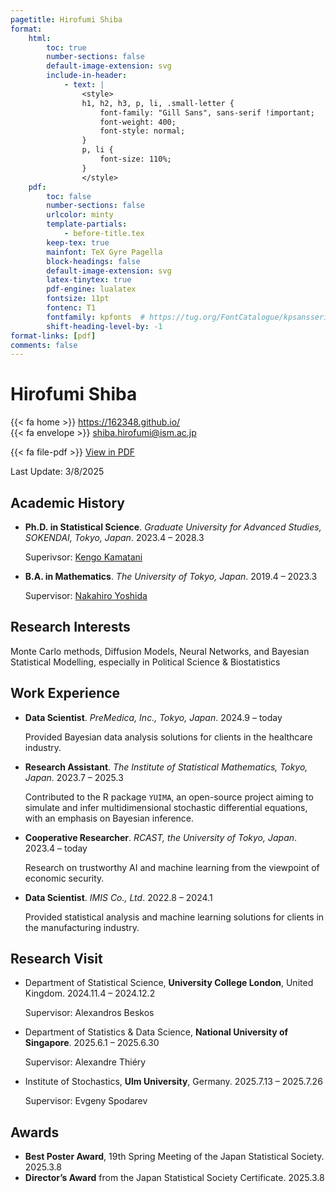```yaml
---
pagetitle: Hirofumi Shiba
format:
    html:
        toc: true
        number-sections: false
        default-image-extension: svg
        include-in-header: 
            - text: |
                <style>
                h1, h2, h3, p, li, .small-letter {
                    font-family: "Gill Sans", sans-serif !important;
                    font-weight: 400;
                    font-style: normal;
                }
                p, li {
                    font-size: 110%;
                }
                </style>
    pdf: 
        toc: false
        number-sections: false
        urlcolor: minty
        template-partials: 
            - before-title.tex
        keep-tex: true
        mainfont: TeX Gyre Pagella
        block-headings: false
        default-image-extension: svg
        latex-tinytex: true
        pdf-engine: lualatex
        fontsize: 11pt
        fontenc: T1
        fontfamily: kpfonts  # https://tug.org/FontCatalogue/kpsansserif/
        shift-heading-level-by: -1
format-links: [pdf]
comments: false
---
```


::: {layout="[50,50]" layout-valign="bottom"}

::: {#first-column}
# \Huge Hirofumi Shiba {.large-letter}
:::

::: {#second-column .artificial-align}

\color{minty}

\hfill [{{< fa home >}}]{.color-minty} [https://162348.github.io/](https://162348.github.io/){.small-letter}\par<br>
\hfill [{{< fa envelope >}}]{.color-minty} [shiba.hirofumi@ism.ac.jp](mailto:shiba.hirofumi@ism.ac.jp){.small-letter}\par

::: {.content-visible when-format="html"}

[{{< fa file-pdf >}}]{.color-minty} [View in PDF](https://162348.github.io/static/CV/cv.pdf){.small-letter}

:::

\color{gray}\hfill [Last Update: 3/8/2025]{.small-letter}

:::

:::

\vspace{-1em}

## Academic History

::: {.content-visible when-format="pdf"}
\renewcommand{\labelitemi}{\textcolor{minty}{\faGraduationCap}}
:::

* **Ph.D. in Statistical Science**. _Graduate University for Advanced Studies, SOKENDAI, Tokyo, Japan_. \hfill [2023.4 -- 2028.3]{.cvdate}

    Superivsor: [Kengo Kamatani](https://sites.google.com/view/kengokamatani/home)

* **B.A. in Mathematics**. _The University of Tokyo, Japan_. \hfill [2019.4 -- 2023.3]{.cvdate}

    Supervisor: [Nakahiro Yoshida](https://www.ms.u-tokyo.ac.jp/~nakahiro/hp-naka-e)

## Research Interests

Monte Carlo methods, Diffusion Models, Neural Networks, and Bayesian Statistical Modelling, especially in Political Science & Biostatistics

## Work Experience

::: {.content-visible when-format="pdf"}
\renewcommand{\labelitemi}{\textcolor{minty}{\faSuitcase}}
:::

* **Data Scientist**. _PreMedica, Inc., Tokyo, Japan_. \hfill [2024.9 -- today]{.cvdate}

    Provided Bayesian data analysis solutions for clients in the healthcare industry.

* **Research Assistant**. _The Institute of Statistical Mathematics, Tokyo, Japan_. \hfill [2023.7 -- 2025.3]{.cvdate}

    Contributed to the R package `YUIMA`, an open-source project aiming to simulate and infer multidimensional stochastic differential equations, with an emphasis on Bayesian inference.

* **Cooperative Researcher**. _RCAST, the University of Tokyo, Japan_. \hfill [2023.4 -- today]{.cvdate}

    Research on trustworthy AI and machine learning from the viewpoint of economic security.

* **Data Scientist**. _IMIS Co., Ltd_. \hfill [2022.8 -- 2024.1]{.cvdate}

    Provided statistical analysis and machine learning solutions for clients in the manufacturing industry.


## Research Visit

::: {.content-visible when-format="pdf"}
\renewcommand{\labelitemi}{\textcolor{minty}{\faUniversity}}
:::

* Department of Statistical Science, **University College London**, United Kingdom. \hfill [2024.11.4 -- 2024.12.2]{.cvdate}

  Supervisor: Alexandros Beskos

* Department of Statistics & Data Science, **National University of Singapore**. \hfill [2025.6.1 -- 2025.6.30]{.cvdate}

  Supervisor: Alexandre Thiéry

* Institute of Stochastics, **Ulm University**, Germany. \hfill [2025.7.13 -- 2025.7.26]{.cvdate}

  Supervisor: Evgeny Spodarev



## Awards

::: {.content-visible when-format="pdf"}
\renewcommand{\labelitemi}{\textcolor{minty}{\faThumbsUp}}
:::

* **Best Poster Award**, 19th Spring Meeting of the Japan Statistical Society. \hfill [2025.3.8]{.cvdate}
* **Director's Award** from the Japan Statistical Society Certificate. \hfill [2025.3.8]{.cvdate}

::: {.content-visible when-format="pdf"}
\renewcommand{\labelitemi}{\textcolor{minty}{\faBookmark}}
:::